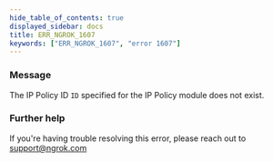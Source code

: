 ```yaml
---
hide_table_of_contents: true
displayed_sidebar: docs
title: ERR_NGROK_1607
keywords: ["ERR_NGROK_1607", "error 1607"]
---
```


### Message

The IP Policy ID `ID` specified for the IP Policy module does not exist.

### Further help

If you're having trouble resolving this error, please reach out to [support@ngrok.com](mailto:support@ngrok.com?subject=Help%20with%20ERR_NGROK_1607)
